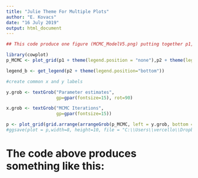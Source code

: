 ```yaml
---
title: "Julie Theme For Multiple Plots"
author: "E. Kovacs"
date: "16 July 2019"
output: html_document
---
```

```r
## This code produce one figure (MCMC_ModelV5.png) putting together p1, p2 and p3 (each of them composed of 2 graphics) without the legend. To have a unique common legend to all the graph I use “get_legend” and add it below. I also add common x and y axis 

library(cowplot)
p_MCMC <- plot_grid(p1 + theme(legend.position = "none"),p2 + theme(legend.position = "none"),p3 + theme(legend.position = "none"), p4 + theme(legend.position = "none"), align = 'vh', hjust = -1, nrow = 4)

legend_b <- get_legend(p2 + theme(legend.position="bottom"))

#create common x and y labels

y.grob <- textGrob("Parameter estimates", 
                   gp=gpar(fontsize=15), rot=90)

x.grob <- textGrob("MCMC Iterations", 
                   gp=gpar(fontsize=15))

p <- plot_grid(grid.arrange(arrangeGrob(p_MCMC, left = y.grob, bottom = x.grob)), legend_b, ncol = 1, rel_heights = c(1, .2))
#ggsave(plot = p,width=8, height=10, file = "C:\\Users\\vercello\\Dropbox\\GCI\\Catlin\\Research projects\\Transitions\\PROJECT_CORAIL\\figures\\MCMC_ModelV5.png")

```

# The code above produces something like this:

